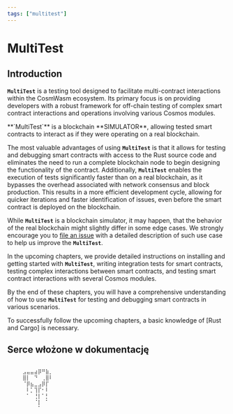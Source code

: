 ```yaml
---
tags: ["multitest"]
---
```



[Rust and Cargo]: https://www.rust-lang.org/tools/install
[file an issue]: https://github.com/CosmWasm/cw-multi-test/issues

# MultiTest

## Introduction

**`MultiTest`** is a testing tool designed to facilitate multi-contract interactions within the
CosmWasm ecosystem. Its primary focus is on providing developers with a robust framework for
off-chain testing of complex smart contract interactions and operations involving various Cosmos
modules.

<Callout type="info" emoji="☉">
  **`MultiTest`** is a blockchain **SIMULATOR**, allowing tested smart contracts to interact as if
  they were operating on a real blockchain.
</Callout>

The most valuable advantages of using **`MultiTest`** is that it allows for testing and debugging
smart contracts with access to the Rust source code and eliminates the need to run a complete
blockchain node to begin designing the functionality of the contract. Additionally, **`MultiTest`**
enables the execution of tests significantly faster than on a real blockchain, as it bypasses the
overhead associated with network consensus and block production. This results in a more efficient
development cycle, allowing for quicker iterations and faster identification of issues, even before
the smart contract is deployed on the blockchain.

While **`MultiTest`** is a blockchain simulator, it may happen, that the behavior of the real
blockchain might slightly differ in some edge cases. We strongly encourage you to [file an issue]
with a detailed description of such use case to help us improve the **`MultiTest`**.

In the upcoming chapters, we provide detailed instructions on installing and getting started with
**`MultiTest`**, writing integration tests for smart contracts, testing complex interactions between
smart contracts, and testing smart contract interactions with several Cosmos modules.

By the end of these chapters, you will have a comprehensive understanding of how to use
**`MultiTest`** for testing and debugging smart contracts in various scenarios.

<Callout>
  To successfully follow the upcoming chapters, a basic knowledge of [Rust and Cargo] is necessary.
</Callout>

## Serce włożone w dokumentację

```text

⠀⠀⠀⠀⣠⣤⣤⣴⡿⠛⣷⡀⠀⠀⠀⠀⠀
⠀⠀⠀⠀⣿⡇⠀⠙⠀⢀⣿⠇⠀⠀⠀⠀⠀
⠀⠀⠀⠀⠈⡿⣦⣀⣠⡿⡏⠀⠀⠀⠀⠀⠀
⠀⠀⠀⠀⠀⠇⡁⢹⡏⠂⠇⠀⠀⠀⠀⠀⠀
⠀⠀⠀⠀⠀⠁⠀⢘⡇⠁⡃⠀⠀⠀⠀⠀⠀
⠀⠀⠀⠀⠀⠀⠀⠈⡇⠀⠁⠀⠀⠀⠀⠀⠀
⠀⠀⠀⠀⠀⠀⠀⠀⠁⠀⠀⠀⠀⠀⠀⠀⠀
```
